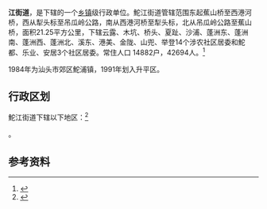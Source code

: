 {{中国乡级行政区|44/05/11/016/000}}
{{CJK-New-Char|2CD8D|block=E}}
{{全局僻字|𬶍|左“鱼”右“它”|鮀|左“魚”右“它”}}

'''{{ruby-py|鮀|-{zh-cn:tuó;zh-tw:ㄊㄨㄛˊ;zh-hk:to<sup>4</sup>}-}}江街道'''，是{{PRC admin/fullname|44/05/11/016/000|3}}下辖的一个[[乡镇|乡镇]]级行政单位。鮀江街道管辖范围东起蕉山桥至西港河桥，西从犁头标至吊瓜岭公路，南从西港河桥至犁头标，北从吊瓜岭公路至蕉山桥，面积21.25平方公里，下辖云露、木坑、桥头、夏趾、沙浦、蓬洲东、蓬洲南、蓬洲西、蓬洲北、溪东、港美、金陇、山兜、举登14个涉农社区居委和鮀都、乐业、安居3个社区居委。常住人口 14882户，42694人。<ref>{{PRC admin/ref sgc|{{PRC admin/parent|44/05/11/016/000}}}}</ref>

1984年为汕头市郊区鮀浦镇，1991年划入升平区。

== 行政区划 ==

鮀江街道下辖以下地区：<ref>{{PRC admin/ref sgc|44/05/11/016/000}}</ref>

{{PRC admin/children|44/05/11/016/000}}。

== 参考资料 ==

{{reflist}}

{{行政区划小作品}}
{{PRC admin/navcat|44/05/11/016/000}}